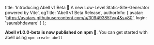   title:
    'Introducing Abell v1 Beta 🚀 A new Low-Level Static-Site-Generator powered by Vite',
  ogTitle: 'Abell v1 Beta Release',
  authorInfo: {
    avatar: 'https://avatars.githubusercontent.com/u/30949385?v=4&s=80',
    login: 'saurabhdaware'
  }
};

**Abell v1.0.0-beta is now published on npm 🎉**. You can get started with abell using `npm create abell`
